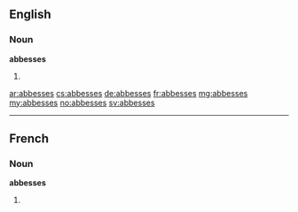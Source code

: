 ==English==

===Noun===
'''abbesses'''

# {{plural of|[[abbess]]}}

[[ar:abbesses]]
[[cs:abbesses]]
[[de:abbesses]]
[[fr:abbesses]]
[[mg:abbesses]]
[[my:abbesses]]
[[no:abbesses]]
[[sv:abbesses]]

----
==French==

===Noun===
'''abbesses''' {{f}}

# {{plural of|[[abbesse]]|lang=fr}}
{{rfc-auto}}